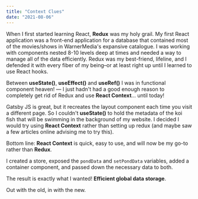```yaml
---
title: "Context Clues"
date: "2021-08-06"
---
```


When I first started learning React, **Redux** was my holy grail. 
My first React application was a front-end application for a database that contained 
most of the movies/shows in WarnerMedia's expansive catalogue.
I was working with components nested 8-10 levels deep at times and needed a way to manage all of the data efficiently.
Redux was my best-friend, lifeline, and I defended it with every fiber of my being–or at least right up until I learned to use React hooks.

Between **useState()**, **useEffect()** and **useRef()** I was in functional component heaven! –– I just hadn't had a good enough reason to completely get rid of 
Redux and use **React Context**... until today!

Gatsby JS is great, but it recreates the layout component each time you visit a different page.  So I couldn't **useState()** to hold the metadata of the koi fish that will
be swimming in the background of my website.  I decided I would try using **React Context** rather than setting up redux (and maybe saw a few articles online advising me to try this).

Bottom line: **React Context** is quick, easy to use, and will now be my go-to rather than **Redux**.

I created a store, exposed the ```pondData``` and ```setPondData``` variables, added a container component, and passed down the necessary data to both.

The result is exactly what I wanted!  **Efficient global data storage**.  

Out with the old, in with the new.